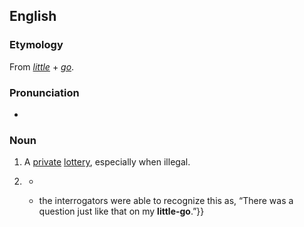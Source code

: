 {{also|little go}}

==English==

===Etymology===
From ''[[little]]'' + ''[[go]]''.

===Pronunciation===
* {{IPA|/ˈlɪtəlɡəʊ/|lang=en}}

===Noun===
{{en-noun|s|little-goes}}

# {{lb|en|historical}} A [[private]] [[lottery]], especially when illegal.
# {{lb|en|historical|British}} {{alternative form of|little go||university exam|lang=en}}
#* {{quote-book|lang=en|year=1856|first=William Makepeace|last=Thackeray|authorlink=William Makepeace Thackeray|title=The King of Brentford's Testament|passage=At school they never flogg'd him, / At college, though not fast, / Yet his '''little-go''' and great-go / He creditably pass'd, / And made his year's allowance / For eighteen months to last.}}
#* {{quote-book|lang=en|year=2006|first=Thomas|last=Pynchon|authorlink=Thomas Pynchon|title={{w|Against the Day}}|publisher=Vintage|year_published=2007|page=801|passage={{...}} the interrogators were able to recognize this as, “There was a question just like that on my '''little-go'''.”}}